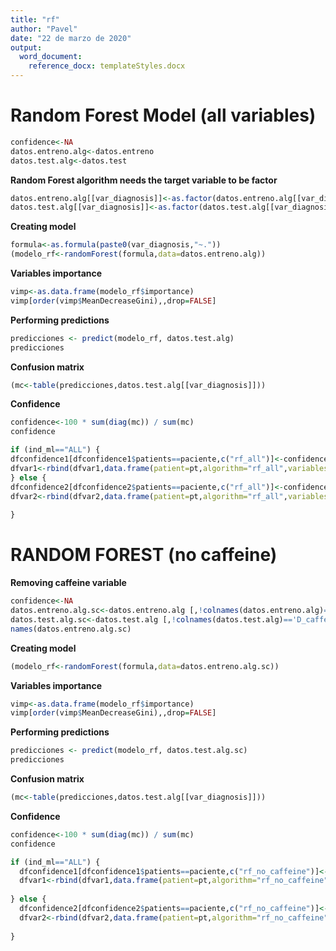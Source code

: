 ---
title: "rf"
author: "Pavel"
date: "22 de marzo de 2020"
output:
  word_document:
    reference_docx: templateStyles.docx
---

# Random Forest Model (all variables)

```{r tidy=TRUE, include=FALSE}
confidence<-NA
datos.entreno.alg<-datos.entreno
datos.test.alg<-datos.test
```
__Random Forest algorithm needs the target variable to be factor__
```{r tidy=TRUE}
datos.entreno.alg[[var_diagnosis]]<-as.factor(datos.entreno.alg[[var_diagnosis]])
datos.test.alg[[var_diagnosis]]<-as.factor(datos.test.alg[[var_diagnosis]])
```

__Creating model__
\vspace{10mm}
```{r tidy=TRUE}
formula<-as.formula(paste0(var_diagnosis,"~."))
(modelo_rf<-randomForest(formula,data=datos.entreno.alg))
```
\vspace{10mm}
  
__Variables importance__
\vspace{10mm}
```{r tidy=TRUE}
vimp<-as.data.frame(modelo_rf$importance)
vimp[order(vimp$MeanDecreaseGini),,drop=FALSE]
```
\vspace{10mm}

__Performing predictions__
\vspace{10mm}
```{r tidy=TRUE}
predicciones <- predict(modelo_rf, datos.test.alg)
predicciones
```
\vspace{10mm}

__Confusion matrix__
\vspace{10mm}
```{r tidy=TRUE}
(mc<-table(predicciones,datos.test.alg[[var_diagnosis]]))
```
\vspace{10mm}

__Confidence__
\vspace{10mm}
```{r tidy=TRUE}
confidence<-100 * sum(diag(mc)) / sum(mc)
confidence
```

```{r include=FALSE}

if (ind_ml=="ALL") {
dfconfidence1[dfconfidence1$patients==paciente,c("rf_all")]<-confidence
dfvar1<-rbind(dfvar1,data.frame(patient=pt,algorithm="rf_all",variables=ncol(datos.entreno.alg),obs.train=nrow(datos.entreno.alg),obs.test=nrow(datos.test.alg),states=paste(unique(datos.entreno.alg$E_diagnosis),collapse=",")))
} else {
dfconfidence2[dfconfidence2$patients==paciente,c("rf_all")]<-confidence
dfvar2<-rbind(dfvar2,data.frame(patient=pt,algorithm="rf_all",variables=ncol(datos.entreno.alg),obs.train=nrow(datos.entreno.alg),obs.test=nrow(datos.test.alg),states=paste(unique(datos.entreno.alg$E_diagnosis),collapse=",")))  
  
}
```
\pagebreak

# RANDOM FOREST (no caffeine)
__Removing caffeine variable__
\vspace{10mm}
```{r tidy=TRUE}
confidence<-NA
datos.entreno.alg.sc<-datos.entreno.alg [,!colnames(datos.entreno.alg)=='D_caffeine']
datos.test.alg.sc<-datos.test.alg [,!colnames(datos.test.alg)=='D_caffeine']
names(datos.entreno.alg.sc)
```
\vspace{10mm}

__Creating model__
\vspace{10mm}
```{r tidy=TRUE}
(modelo_rf<-randomForest(formula,data=datos.entreno.alg.sc))
```
\vspace{10mm}

__Variables importance__
\vspace{10mm}
```{r tidy=TRUE}
vimp<-as.data.frame(modelo_rf$importance)
vimp[order(vimp$MeanDecreaseGini),,drop=FALSE]
```
\vspace{10mm}

__Performing predictions__
```{r tidy=TRUE}
predicciones <- predict(modelo_rf, datos.test.alg.sc)
predicciones
```
\vspace{10mm}

__Confusion matrix__
```{r tidy=TRUE}
(mc<-table(predicciones,datos.test.alg[[var_diagnosis]]))
```
\vspace{10mm}

__Confidence__
```{r tidy=TRUE}
confidence<-100 * sum(diag(mc)) / sum(mc)
confidence
```

```{r include=FALSE}

if (ind_ml=="ALL") {
  dfconfidence1[dfconfidence1$patients==paciente,c("rf_no_caffeine")]<-confidence
  dfvar1<-rbind(dfvar1,data.frame(patient=pt,algorithm="rf_no_caffeine",variables=ncol(datos.entreno.alg.sc),obs.train=nrow(datos.entreno.alg.sc),obs.test=nrow(datos.test.alg.sc),states=paste(unique(datos.entreno.alg.sc$E_diagnosis),collapse=",")))
  
} else {
  dfconfidence2[dfconfidence2$patients==paciente,c("rf_no_caffeine")]<-confidence
  dfvar2<-rbind(dfvar2,data.frame(patient=pt,algorithm="rf_no_caffeine",variables=ncol(datos.entreno.alg.sc),obs.train=nrow(datos.entreno.alg.sc),obs.test=nrow(datos.test.alg.sc),states=paste(unique(datos.entreno.alg.sc$E_diagnosis),collapse=",")))  
  
}
```
\pagebreak
